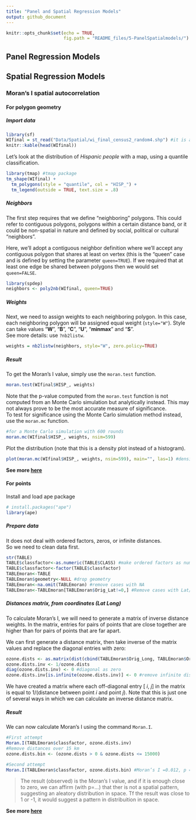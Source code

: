 ```yaml
---
title: "Panel and Spatial Regression Models"
output: github_document
---
```


```r
knitr::opts_chunk$set(echo = TRUE,
                      fig.path = "README_files/5-PanelSpatialmodels/")
```

## Panel Regression Models




## Spatial Regression Models

### Moran's I spatial autocorrelation   
#### For polygon geometry

##### Import data
```r
library(sf)
WIfinal = st_read("Data/Spatial/wi_final_census2_random4.shp") #it is a spatial feature dataset
knitr::kable(head(WIfinal))
```


Let's look at the distribution of *Hispanic people* with a map, using a quantile classification.
```r
library(tmap) #tmap package
tm_shape(WIfinal) + 
  tm_polygons(style = "quantile", col = "HISP_") +
  tm_legend(outside = TRUE, text.size = .8) 
```

##### Neighbors
The first step requires that we define “neighboring” polygons. This could refer to contiguous polygons, polygons within a certain distance band, or it could be non-spatial in nature and defined by social, political or cultural “neighbors”.

Here, we’ll adopt a contiguous neighbor definition where we’ll accept any contiguous polygon that shares at least on vertex (this is the “queen” case and is defined by setting the parameter `queen=TRUE`). If we required that at least one edge be shared between polygons then we would set `queen=FALSE`.
```r
library(spdep)
neighbors <- poly2nb(WIfinal, queen=TRUE)
```


##### Weights
Next, we need to assign weights to each neighboring polygon. In this case, each neighboring polygon will be assigned equal weight (`style="W"`). Style can take values “**W**”, “**B**”, “**C**”, “**U**”, “**minmax**” and “**S**”.  
See more details: use `?nb2listw`.
```r
weights = nb2listw(neighbors, style="W", zero.policy=TRUE)
```

##### Result
To get the Moran’s I value, simply use the `moran.test` function.
```r
moran.test(WIfinal$HISP_, weights)
```

Note that the p-value computed from the `moran.test` function is not computed from an Monte Carlo simulation but analytically instead. This may not always prove to be the most accurate measure of significance.  
To test for significance using the Monte Carlo simulation method instead, use the `moran.mc` function.
```r
#for a Monte Carlo simulation with 600 rounds
moran.mc(WIfinal$HISP_, weights, nsim=599)
```

Plot the distribution (note that this is a density plot instead of a histogram).
```r
plot(moran.mc(WIfinal$HISP_, weights, nsim=599), main="", las=1) #density plot
```

  
**See more [here](https://mgimond.github.io/Spatial/spatial-autocorrelation-in-r.html)**

  

#### For points
Install and load ape package
```r
# install.packages("ape")
library(ape)
```

##### Prepare data
It does not deal with ordered factors, zeros, or infinite distances.  
So we need to clean data first.
```r
str(TABLE)
TABLE$classfactor<-as.numeric(TABLE$CLASS) #make ordered factors as numeric
TABLE$classfactor<-factor(TABLE$classfactor)
TABLEmoran<-TABLE
TABLEmoran$geometry<-NULL #drop geometry
TABLEmoran<-na.omit(TABLEmoran) #remove cases with NA
TABLEmoran<-TABLEmoran[TABLEmoran$Orig_Lat!=0,] #Remove cases with Lat/Lon equals to zero
```

##### Distances matrix, from coordinates (Lat Long)
To calculate Moran’s I, we will need to generate a matrix of inverse distance weights. In the matrix, entries for pairs of points that are close together are higher than for pairs of points that are far apart. 
  
We can first generate a distance matrix, then take inverse of the matrix values and replace the diagonal entries with zero:
```r
ozone.dists <- as.matrix(dist(cbind(TABLEmoran$Orig_Long, TABLEmoran$Orig_Lat)))
ozone.dists.inv <- 1/ozone.dists
diag(ozone.dists.inv) <- 0 #diagonal as zero
ozone.dists.inv[is.infinite(ozone.dists.inv)] <- 0 #remove infinite distances
```
We have created a matrix where each off-diagonal entry [ _i_, _j_] in the matrix is equal to 1/(distance between point _i_ and point _j_). Note that this is just one of several ways in which we can calculate an inverse distance matrix.  

##### Result
We can now calculate Moran’s I using the command `Moran.I`.
```r
#First attempt
Moran.I(TABLEmoran$classfactor, ozone.dists.inv)
#Remove distances over 15 km
ozone.dists.bin <- (ozone.dists > 0 & ozone.dists <= 15000)

#Second attempt
Moran.I(TABLEmoran$classfactor, ozone.dists.bin) #Moran’s I =0.012, p = .001
```

>The result (observed) is the Moran's I value, and if it is enough close to zero, we can affirm (with p=...) that ther is not a spatial pattern, suggesting an aleatory distribution in space.
Tf the result was close to 1 or -1, it would suggest a pattern in distribuition in space.


**See more [here](https://stats.idre.ucla.edu/r/faq/how-can-i-calculate-morans-i-in-r/)**